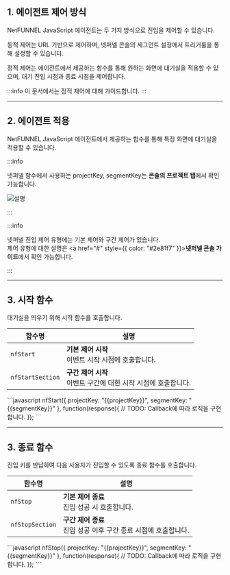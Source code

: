 

## 1. 에이전트 제어 방식

NetFUNNEL JavaScript 에이전트는 두 가지 방식으로 진입을 제어할 수 있습니다.

동적 제어는 URL 기반으로 제어하며, 넷퍼넬 콘솔의 세그먼트 설정에서 트리거룰을 통해 설정할 수 있습니다.

정적 제어는 에이전트에서 제공하는 함수를 통해 원하는 화면에 대기실을 적용할 수 있으며, 대기 진입 시점과 종료 시점을 제어합니다.

:::info
이 문서에서는 정적 제어에 대해 가이드합니다.
:::

---

## 2. 에이전트 적용

NetFUNNEL JavaScript 에이전트에서 제공하는 함수를 통해 특정 화면에 대기실을 적용할 수 있습니다.

:::info

넷퍼넬 함수에서 사용하는 projectKey, segmentKey는 **콘솔의 프로젝트 탭**에서 확인 가능합니다.

![설명](/img/ios-agent/apply/ios_apply_1.png)

:::

:::info

넷퍼넬 진입 제어 유형에는 기본 제어와 구간 제어가 있습니다.  
제어 유형에 대한 설명은 <a href="#" style={{ color: "#2e81f7" }}><strong>넷퍼넬 콘솔 가이드</strong></a>에서 확인 가능합니다.

:::

---

## 3. 시작 함수

대기실을 띄우기 위해 시작 함수를 호출합니다.

<table>
  <thead>
    <tr>
      <th>함수명</th>
      <th>설명</th>
    </tr>
  </thead>
  <tbody>
    <tr>
      <td><code>nfStart</code></td>
      <td>
        <strong>기본 제어 시작</strong><br />
        이벤트 시작 시점에 호출합니다.
      </td>
    </tr>
    <tr>
      <td><code>nfStartSection</code></td>
      <td>
        <strong>구간 제어 시작</strong><br />
        이벤트 구간에 대한 시작 시점에 호출합니다.
      </td>
    </tr>
  </tbody>
</table>

<Tabs>
  <TabItem value="JavaScript" label="JavaScript">
    ```javascript
nfStart({
    projectKey: "{{projectKey}}",
    segmentKey: "{{segmentKey}}"
  }, function(response){
  // TODO: Callback에 따라 로직을 구현합니다.
});
    ```
  </TabItem>
</Tabs>

---

## 3. 종료 함수

진입 키를 반납하여 다음 사용자가 진입할 수 있도록 종료 함수를 호출합니다.

<table>
  <thead>
    <tr>
      <th>함수명</th>
      <th>설명</th>
    </tr>
  </thead>
  <tbody>
    <tr>
      <td><code>nfStop</code></td>
      <td>
        <strong>기본 제어 종료</strong><br />
        진입 성공 시 호출합니다.
      </td>
    </tr>
    <tr>
      <td><code>nfStopSection</code></td>
      <td>
        <strong>구간 제어 종료</strong><br />
        진입 성공 이후 구간 종료 시점에 호출합니다.
      </td>
    </tr>
  </tbody>
</table>

<Tabs>
  <TabItem value="JavaScript" label="JavaScript">
    ```javascript
nfStop({
    projectKey: "{{projectKey}}",
    segmentKey: "{{segmentKey}}"
  }, function(response){
  // TODO: Callback에 따라 로직을 구현합니다.
});
    ```
  </TabItem>
</Tabs>

